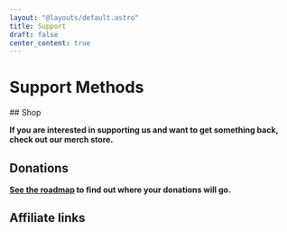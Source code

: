 ```yaml
---
layout: "@layouts/default.astro"
title: Support
draft: false
center_content: true
---
```




# Support Methods

<ShopHero img="/images/graphics/shop-tshirt.webp" link="https://shop.thenewoil.org/">
<span slot="title">
## Shop
</span>

**If you are interested in supporting us and want to get something back, check out our merch store.**

</ShopHero>

## Donations

**[See the roadmap](/roadmap) to find out where your donations will go.**

<LinkGrid items={donations} />

## Affiliate links

<LinkGrid items={affiliateLinks} />
